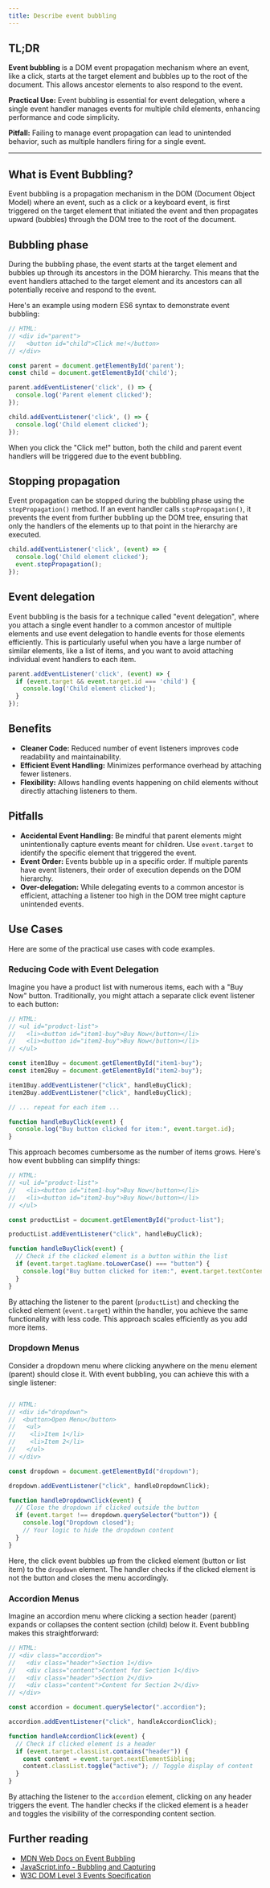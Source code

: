 ```yaml
---
title: Describe event bubbling
---
```


## TL;DR

**Event bubbling** is a DOM event propagation mechanism where an event, like a click, starts at the target element and bubbles up to the root of the document. This allows ancestor elements to also respond to the event.

**Practical Use:** Event bubbling is essential for event delegation, where a single event handler manages events for multiple child elements, enhancing performance and code simplicity.

**Pitfall:** Failing to manage event propagation can lead to unintended behavior, such as multiple handlers firing for a single event.

---

## What is Event Bubbling?

Event bubbling is a propagation mechanism in the DOM (Document Object Model) where an event, such as a click or a keyboard event, is first triggered on the target element that initiated the event and then propagates upward (bubbles) through the DOM tree to the root of the document.

## Bubbling phase

During the bubbling phase, the event starts at the target element and bubbles up through its ancestors in the DOM hierarchy. This means that the event handlers attached to the target element and its ancestors can all potentially receive and respond to the event.

Here's an example using modern ES6 syntax to demonstrate event bubbling:

```js
// HTML:
// <div id="parent">
//   <button id="child">Click me!</button>
// </div>

const parent = document.getElementById('parent');
const child = document.getElementById('child');

parent.addEventListener('click', () => {
  console.log('Parent element clicked');
});

child.addEventListener('click', () => {
  console.log('Child element clicked');
});
```

When you click the "Click me!" button, both the child and parent event handlers will be triggered due to the event bubbling.

## Stopping propagation

Event propagation can be stopped during the bubbling phase using the `stopPropagation()` method. If an event handler calls `stopPropagation()`, it prevents the event from further bubbling up the DOM tree, ensuring that only the handlers of the elements up to that point in the hierarchy are executed.

```js
child.addEventListener('click', (event) => {
  console.log('Child element clicked');
  event.stopPropagation();
});
```

## Event delegation

Event bubbling is the basis for a technique called "event delegation", where you attach a single event handler to a common ancestor of multiple elements and use event delegation to handle events for those elements efficiently. This is particularly useful when you have a large number of similar elements, like a list of items, and you want to avoid attaching individual event handlers to each item.
```js
parent.addEventListener('click', (event) => {
  if (event.target && event.target.id === 'child') {
    console.log('Child element clicked');
  }
});
```

## Benefits

- **Cleaner Code:** Reduced number of event listeners improves code readability and maintainability.
- **Efficient Event Handling:** Minimizes performance overhead by attaching fewer listeners.
- **Flexibility:** Allows handling events happening on child elements without directly attaching listeners to them.

## Pitfalls

- **Accidental Event Handling:** Be mindful that parent elements might unintentionally capture events meant for children. Use `event.target` to identify the specific element that triggered the event.
- **Event Order:** Events bubble up in a specific order. If multiple parents have event listeners, their order of execution depends on the DOM hierarchy.
- **Over-delegation:** While delegating events to a common ancestor is efficient, attaching a listener too high in the DOM tree might capture unintended events.

## Use Cases

Here are some of the practical use cases with code examples.

### Reducing Code with Event Delegation

Imagine you have a product list with numerous items, each with a "Buy Now" button. Traditionally, you might attach a separate click event listener to each button:

```js
// HTML:
// <ul id="product-list">
//   <li><button id="item1-buy">Buy Now</button></li>
//   <li><button id="item2-buy">Buy Now</button></li>
// </ul>

const item1Buy = document.getElementById("item1-buy");
const item2Buy = document.getElementById("item2-buy");

item1Buy.addEventListener("click", handleBuyClick);
item2Buy.addEventListener("click", handleBuyClick);

// ... repeat for each item ...

function handleBuyClick(event) {
  console.log("Buy button clicked for item:", event.target.id);
}
```

This approach becomes cumbersome as the number of items grows. Here's how event bubbling can simplify things:

```js
// HTML:
// <ul id="product-list">
//   <li><button id="item1-buy">Buy Now</button></li>
//   <li><button id="item2-buy">Buy Now</button></li>
// </ul>

const productList = document.getElementById("product-list");

productList.addEventListener("click", handleBuyClick);

function handleBuyClick(event) {
  // Check if the clicked element is a button within the list
  if (event.target.tagName.toLowerCase() === "button") {
    console.log("Buy button clicked for item:", event.target.textContent);
  }
}
```

By attaching the listener to the parent (`productList`) and checking the clicked element (`event.target`) within the handler, you achieve the same functionality with less code. This approach scales efficiently as you add more items.

### Dropdown Menus

Consider a dropdown menu where clicking anywhere on the menu element (parent) should close it. With event bubbling, you can achieve this with a single listener:

```js

// HTML:
// <div id="dropdown">
//  <button>Open Menu</button>
//   <ul>
//    <li>Item 1</li>
//    <li>Item 2</li>
//   </ul>
// </div>

const dropdown = document.getElementById("dropdown");

dropdown.addEventListener("click", handleDropdownClick);

function handleDropdownClick(event) {
  // Close the dropdown if clicked outside the button
  if (event.target !== dropdown.querySelector("button")) {
    console.log("Dropdown closed");
    // Your logic to hide the dropdown content
  }
}
```

Here, the click event bubbles up from the clicked element (button or list item) to the `dropdown` element. The handler checks if the clicked element is not the button and closes the menu accordingly.

### Accordion Menus

Imagine an accordion menu where clicking a section header (parent) expands or collapses the content section (child) below it. Event bubbling makes this straightforward:

```js
// HTML:
// <div class="accordion">
//   <div class="header">Section 1</div>
//   <div class="content">Content for Section 1</div>
//   <div class="header">Section 2</div>
//   <div class="content">Content for Section 2</div>
// </div>

const accordion = document.querySelector(".accordion");

accordion.addEventListener("click", handleAccordionClick);

function handleAccordionClick(event) {
  // Check if clicked element is a header
  if (event.target.classList.contains("header")) {
    const content = event.target.nextElementSibling;
    content.classList.toggle("active"); // Toggle display of content
  }
}
```

By attaching the listener to the `accordion` element, clicking on any header triggers the event. The handler checks if the clicked element is a header and toggles the visibility of the corresponding content section.

## Further reading

- [MDN Web Docs on Event Bubbling](https://developer.mozilla.org/en-US/docs/Learn/JavaScript/Building_blocks/Events#event_bubbling)
- [JavaScript.info - Bubbling and Capturing](https://javascript.info/bubbling-and-capturing)
- [W3C DOM Level 3 Events Specification](https://www.w3.org/TR/DOM-Level-3-Events/#event-flow)

